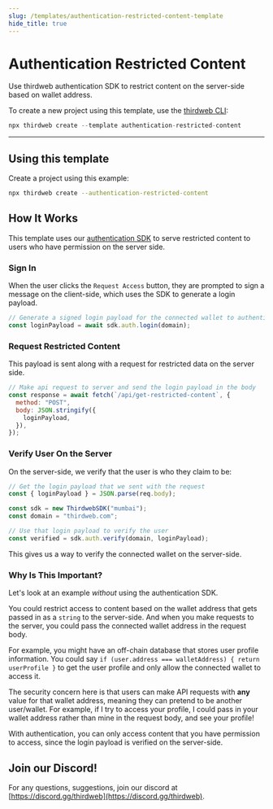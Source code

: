 ```yaml
---
slug: /templates/authentication-restricted-content-template
hide_title: true
---
```



# Authentication Restricted Content

Use thirdweb authentication SDK to restrict content on the server-side based on wallet address.

To create a new project using this template, use the [thirdweb CLI](/thirdweb-deploy/thirdweb-cli):

```jsx
npx thirdweb create --template authentication-restricted-content
```

<div
  style={{
    display: "flex",
    flexDirection: "row",
    gap: "2%",
    marginBottom: 32,
    width: "100%",
    alignItems: "center",
    justifyContent: "center",
    marginTop: 16,
  }}
>
  <DemoButton
    link="https://authentication-restricted-content.thirdweb-example.com/"
    name="authentication-restricted-content"
  />
  <ViewCodeButton
    link="https://github.com/thirdweb-example/authentication-restricted-content"
    name="authentication-restricted-content"
  />
</div>

---

## Using this template

Create a project using this example:

```bash
npx thirdweb create --authentication-restricted-content
```

## How It Works

This template uses our [authentication SDK](https://portal.thirdweb.com/building-web3-apps/authenticating-users) to serve restricted content
to users who have permission on the server side.

### Sign In

When the user clicks the `Request Access` button, they are prompted to sign a message on the client-side, which uses the SDK to generate a login payload.

```jsx
// Generate a signed login payload for the connected wallet to authenticate with
const loginPayload = await sdk.auth.login(domain);
```

### Request Restricted Content

This payload is sent along with a request for restricted data on the server side.

```jsx
// Make api request to server and send the login payload in the body
const response = await fetch(`/api/get-restricted-content`, {
  method: "POST",
  body: JSON.stringify({
    loginPayload,
  }),
});
```

### Verify User On the Server

On the server-side, we verify that the user is who they claim to be:

```jsx
// Get the login payload that we sent with the request
const { loginPayload } = JSON.parse(req.body);

const sdk = new ThirdwebSDK("mumbai");
const domain = "thirdweb.com";

// Use that login payload to verify the user
const verified = sdk.auth.verify(domain, loginPayload);
```

This gives us a way to verify the connected wallet on the server-side.

### Why Is This Important?

Let's look at an example _without_ using the authentication SDK.

You could restrict access to content based on the wallet address that gets passed in as a `string` to the server-side. And when you make requests to the server, you could pass the connected wallet address in the request body.

For example, you might have an off-chain database that stores user profile information. You could say `if (user.address === walletAddress) { return userProfile }` to get the user profile and only allow the connected wallet to access it.

The security concern here is that users can make API requests with **any** value for that wallet address, meaning they can pretend to be another user/wallet. For example, if I try to access your profile, I could pass in your wallet address rather than mine in the request body, and see your profile!

With authentication, you can only access content that you have permission to access, since the login payload is verified on the server-side.

## Join our Discord!

For any questions, suggestions, join our discord at [https://discord.gg/thirdweb](https://discord.gg/thirdweb).
